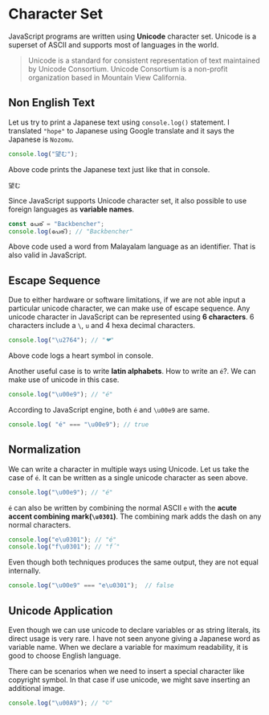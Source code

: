 
<Layout>
<SEO title="Character Set in JavaScript" />
<JSLayout>

# Character Set

JavaScript programs are written using **Unicode** character set. Unicode is a superset of ASCII and supports most of languages in the world.

> Unicode is a standard for consistent representation of text maintained by Unicode Consortium. Unicode Consortium is a non-profit organization based in Mountain View California.

## Non English Text

Let us try to print a Japanese text using `console.log()` statement. I translated `"hope"` to Japanese using Google translate and it says the Japanese is `Nozomu`.

```javascript
console.log("望む");
```

Above code prints the Japanese text just like that in console.

```
望む
```

Since JavaScript supports Unicode character set, it also possible to use foreign languages as **variable names**.

```javascript
const പേര് = "Backbencher";
console.log(പേര്); // "Backbencher"
```

Above code used a word from Malayalam language as an identifier. That is also valid in JavaScript.

## Escape Sequence

Due to either hardware or software limitations, if we are not able input a particular unicode character, we can make use of escape sequence. Any unicode character in JavaScript can be represented using **6 characters**. 6 characters include a `\`, `u` and 4 hexa decimal characters.

```javascript
console.log("\u2764"); // "❤"
```

Above code logs a heart symbol in console.

Another useful case is to write **latin alphabets**. How to write an `é`?. We can make use of unicode in this case.

```javascript
console.log("\u00e9"); // "é"
```

According to JavaScript engine, both `é` and `\u00e9` are same.

```javascript
console.log( "é" === "\u00e9"); // true
```

## Normalization

We can write a character in multiple ways using Unicode. Let us take the case of `é`. It can be written as a single unicode character as seen above.

```javascript
console.log("\u00e9"); // "é"
```

`é` can also be written by combining the normal ASCII `e` with the **acute accent combining mark(`\u0301`)**. The combining mark adds the dash on any normal characters.

```javascript
console.log("e\u0301"); // "é"
console.log("f\u0301"); // "f́"
```

Even though both techniques produces the same output, they are not equal internally.

```javascript
console.log("\u00e9" === "e\u0301");  // false
```

## Unicode Application

Even though we can use unicode to declare variables or as string literals, its direct usage is very rare. I have not seen anyone giving a Japanese word as variable name. When we declare a variable for maximum readability, it is good to choose English language.

There can be scenarios when we need to insert a special character like copyright symbol. In that case if use unicode, we might save inserting an additional image.

```javascript
console.log("\u00A9"); // "©"
```

</JSLayout>
</Layout>
